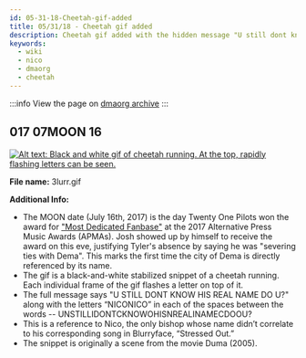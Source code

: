 ```yaml
---
id: 05-31-18-Cheetah-gif-added
title: 05/31/18 - Cheetah gif added
description: Cheetah gif added with the hidden message "U still dont know his real name you u?" and "Nico".
keywords:
  - wiki
  - nico
  - dmaorg
  - cheetah
---
```


:::info
View the page on [dmaorg archive](https://www.dmaorg.site/053118/found/15398642_14/clancy.html)
:::

## 017 07MOON 16

[![Alt text: Black and white gif of cheetah running. At the top, rapidly flashing letters can be seen.](./assets/3lurr.gif)](./assets/3lurr.gif)

**File name:** 3lurr.gif

**Additional Info:**

- The MOON date (July 16th, 2017) is the day Twenty One Pilots won the award for ["Most Dedicated Fanbase"](https://www.youtube.com/watch?v=OHcgbe_ZYYY) at the 2017 Alternative Press Music Awards (APMAs). Josh showed up by himself to receive the award on this eve, justifying Tyler's absence by saying he was "severing ties with Dema". This marks the first time the city of Dema is directly referenced by its name.
- The gif is a black-and-white stabilized snippet of a cheetah running. Each individual frame of the gif flashes a letter on top of it.
- The full message says "U STILL DONT KNOW HIS REAL NAME DO U?" along with the letters “NICONICO” in each of the spaces between the words -- UNSTILLIDONTCKNOWOHISNREALINAMECDOOU?
- This is a reference to Nico, the only bishop whose name didn’t correlate to his corresponding song in Blurryface, “Stressed Out.”
- The snippet is originally a scene from the movie Duma (2005).

